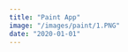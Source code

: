 ```yaml
---
title: "Paint App"
image: "/images/paint/1.PNG"
date: "2020-01-01"
---
```


<Header
  title="Paint App"
  img="/images/paint/1.PNG"
  alt="Paint Picture"
/>
<List
  tec={["React"]}
  lib={["TailwindCSS", "React Canvas Draw", "RoughJS", "TippyJS"]}
  year="2021"
  client="Propio"
  website="https://react-paint-app.vercel.app"
  repo="https://github.com/AguzzDev/react-paint-app"
/>
<Galery imgs={["/images/paint/1.PNG"]} alt="Paint App" />
